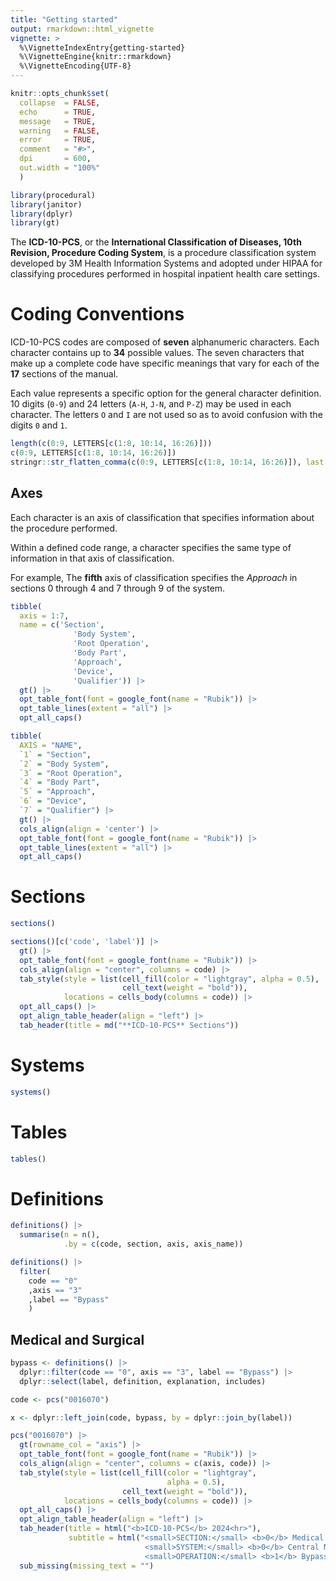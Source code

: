 ```yaml
---
title: "Getting started"
output: rmarkdown::html_vignette
vignette: >
  %\VignetteIndexEntry{getting-started}
  %\VignetteEngine{knitr::rmarkdown}
  %\VignetteEncoding{UTF-8}
---
```


```r
knitr::opts_chunk$set(
  collapse  = FALSE,
  echo      = TRUE,
  message   = TRUE, 
  warning   = FALSE,
  error     = TRUE,
  comment   = "#>",
  dpi       = 600, 
  out.width = "100%"
  )
```

```r
library(procedural)
library(janitor)
library(dplyr)
library(gt)
```


The __ICD-10-PCS__, or the __International Classification of Diseases, 10th Revision, Procedure Coding System__, is a procedure classification system developed by 3M Health Information Systems and adopted under HIPAA for classifying procedures performed in hospital inpatient health care settings.

# Coding Conventions

ICD-10-PCS codes are composed of __seven__ alphanumeric characters. Each character contains up to __34__ possible values. The seven characters that make up a complete code have specific meanings that vary for each of the __17__ sections of the manual.

Each value represents a specific option for the general character definition. 10 digits (`0-9`) and 24 letters (`A-H`, `J-N`, and `P-Z`) may be used in each character. The letters `O` and `I` are not used so as to avoid confusion with the digits `0` and `1`.

```r
length(c(0:9, LETTERS[c(1:8, 10:14, 16:26)]))
c(0:9, LETTERS[c(1:8, 10:14, 16:26)])
stringr::str_flatten_comma(c(0:9, LETTERS[c(1:8, 10:14, 16:26)]), last = ", and ")
```

## Axes

Each character is an axis of classification that specifies information about the procedure performed. 

Within a defined code range, a character specifies the same type of information in that axis of classification.

For example, The __fifth__ axis of classification specifies the _Approach_ in sections 0 through 4 and 7 through 9 of the system.


```r
tibble(
  axis = 1:7,
  name = c('Section',
              'Body System',
              'Root Operation',
              'Body Part',
              'Approach',
              'Device',
              'Qualifier')) |> 
  gt() |> 
  opt_table_font(font = google_font(name = "Rubik")) |> 
  opt_table_lines(extent = "all") |> 
  opt_all_caps()
```


```r
tibble(
  AXIS = "NAME",
  `1` = "Section",
  `2` = "Body System",
  `3` = "Root Operation",
  `4` = "Body Part",
  `5` = "Approach",
  `6` = "Device",
  `7` = "Qualifier") |> 
  gt() |> 
  cols_align(align = 'center') |> 
  opt_table_font(font = google_font(name = "Rubik")) |> 
  opt_table_lines(extent = "all") |> 
  opt_all_caps()
```


# Sections

```r
sections()
```


```r
sections()[c('code', 'label')] |> 
  gt() |> 
  opt_table_font(font = google_font(name = "Rubik")) |> 
  cols_align(align = "center", columns = code) |>
  tab_style(style = list(cell_fill(color = "lightgray", alpha = 0.5), 
                         cell_text(weight = "bold")), 
            locations = cells_body(columns = code)) |> 
  opt_all_caps() |> 
  opt_align_table_header(align = "left") |>
  tab_header(title = md("**ICD-10-PCS** Sections"))
```

# Systems

```r
systems()
```

# Tables

```r
tables()
```


# Definitions

```r
definitions() |> 
  summarise(n = n(), 
            .by = c(code, section, axis, axis_name))
```

```r
definitions() |>
  filter(
    code == "0" 
    ,axis == "3" 
    ,label == "Bypass"
    )
```



## Medical and Surgical

```r
bypass <- definitions() |>
  dplyr::filter(code == "0", axis == "3", label == "Bypass") |>
  dplyr::select(label, definition, explanation, includes)

code <- pcs("0016070")

x <- dplyr::left_join(code, bypass, by = dplyr::join_by(label))
```


```r
pcs("0016070") |> 
  gt(rowname_col = "axis") |> 
  opt_table_font(font = google_font(name = "Rubik")) |> 
  cols_align(align = "center", columns = c(axis, code)) |>
  tab_style(style = list(cell_fill(color = "lightgray", 
                                   alpha = 0.5), 
                         cell_text(weight = "bold")), 
            locations = cells_body(columns = code)) |> 
  opt_all_caps() |> 
  opt_align_table_header(align = "left") |>
  tab_header(title = html("<b>ICD-10-PCS</b> 2024<hr>"),
             subtitle = html("<small>SECTION:</small> <b>0</b> Medical and Surgical<br>
                              <small>SYSTEM:</small> <b>0</b> Central Nervous System and Cranial Nerves<br>
                              <small>OPERATION:</small> <b>1</b> Bypass<br><br>")) |> 
  sub_missing(missing_text = "")
```

